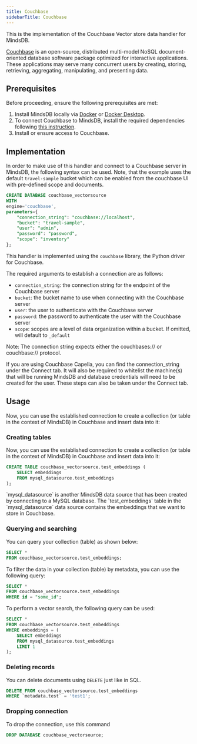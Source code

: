 ```yaml
---
title: Couchbase
sidebarTitle: Couchbase
---
```




This is the implementation of the Couchbase Vector store data handler for MindsDB.

[Couchbase](https://www.couchbase.com/) is an open-source, distributed multi-model NoSQL document-oriented database software package optimized for interactive applications. These applications may serve many concurrent users by creating, storing, retrieving, aggregating, manipulating, and presenting data.

## Prerequisites

Before proceeding, ensure the following prerequisites are met:

1. Install MindsDB locally via [Docker](/setup/self-hosted/docker) or [Docker Desktop](/setup/self-hosted/docker-desktop).
2. To connect Couchbase to MindsDB, install the required dependencies following [this instruction](/setup/self-hosted/docker#install-dependencies).
3. Install or ensure access to Couchbase.

## Implementation

In order to make use of this handler and connect to a Couchbase server in MindsDB, the following syntax can be used. Note, that the example uses the default `travel-sample` bucket which can be enabled from the couchbase UI with pre-defined scope and documents. 

```sql
CREATE DATABASE couchbase_vectorsource
WITH
engine='couchbase',
parameters={
    "connection_string": "couchbase://localhost",
    "bucket": "travel-sample",
    "user": "admin",
    "password": "password",
    "scope": "inventory"
};
```

This handler is implemented using the `couchbase` library, the Python driver for Couchbase.

The required arguments to establish a connection are as follows:
* `connection_string`: the connection string for the endpoint of the Couchbase server
* `bucket`: the bucket name to use when connecting with the Couchbase server
* `user`: the user to authenticate with the Couchbase server
* `password`: the password to authenticate the user with the Couchbase server
* `scope`:  scopes are a level of data organization within a bucket. If omitted, will default to `_default`

Note: The connection string expects either the couchbases:// or couchbase:// protocol.

<Tip>
If you are using Couchbase Capella, you can find the connection_string under the Connect tab.
It will also be required to whitelist the machine(s) that will be running MindsDB and database credentials will need to be created for the user. These steps can also be taken under the Connect tab.
</Tip>

## Usage

Now, you can use the established connection to create a collection (or table in the context of MindsDB) in Couchbase and insert data into it:

### Creating tables

Now, you can use the established connection to create a collection (or table in the context of MindsDB) in Couchbase and insert data into it:

```sql
CREATE TABLE couchbase_vectorsource.test_embeddings (
    SELECT embeddings
    FROM mysql_datasource.test_embeddings
);
```

<Note>
`mysql_datasource` is another MindsDB data source that has been created by connecting to a MySQL database. The `test_embeddings` table in the `mysql_datasource` data source contains the embeddings that we want to store in Couchbase.
</Note>

### Querying and searching

You can query your collection (table) as shown below:

```sql
SELECT * 
FROM couchbase_vectorsource.test_embeddings;
```

To filter the data in your collection (table) by metadata, you can use the following query:

```sql
SELECT * 
FROM couchbase_vectorsource.test_embeddings
WHERE id = "some_id";

```

To perform a vector search, the following query can be used:

```sql
SELECT *
FROM couchbase_vectorsource.test_embeddings
WHERE embeddings = (
    SELECT embeddings
    FROM mysql_datasource.test_embeddings
    LIMIT 1
);
```

### Deleting records

You can delete documents using `DELETE` just like in SQL.


```sql
DELETE FROM couchbase_vectorsource.test_embeddings
WHERE `metadata.test` = 'test1';
```

### Dropping connection

To drop the connection, use this command

```sql
DROP DATABASE couchbase_vectorsource;
```